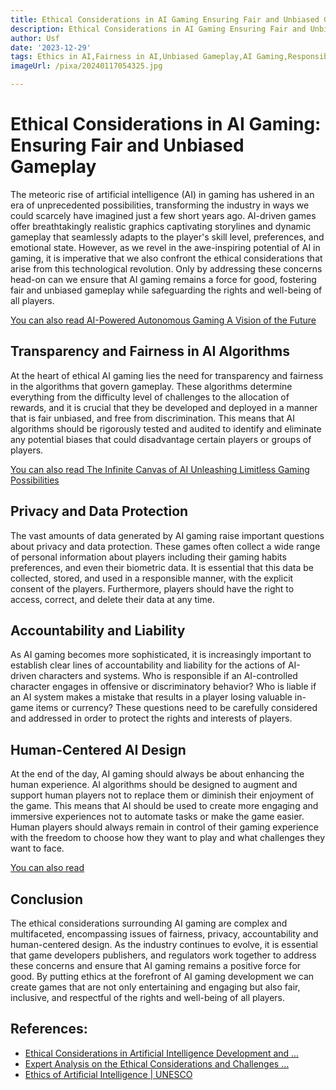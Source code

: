 ```yaml
---
title: Ethical Considerations in AI Gaming Ensuring Fair and Unbiased Gameplay
description: Ethical Considerations in AI Gaming Ensuring Fair and Unbiased Gameplay
author: Usf
date: '2023-12-29'
tags: Ethics in AI,Fairness in AI,Unbiased Gameplay,AI Gaming,Responsible AI
imageUrl: /pixa/20240117054325.jpg

---
```

# Ethical Considerations in AI  Gaming:  Ensuring  Fair and Unbiased Gameplay

The meteoric rise of artificial intelligence (AI) in gaming has ushered in an era of unprecedented possibilities, transforming the industry in ways we could scarcely have imagined just a few short years ago. AI-driven  games offer breathtakingly realistic graphics captivating storylines and dynamic gameplay that  seamlessly adapts to the player's  skill level, preferences, and emotional state. However, as we revel in the awe-inspiring potential of AI in gaming, it is imperative that we also confront the ethical considerations that arise from this technological revolution. Only by addressing these concerns head-on can we ensure that AI gaming remains a force for good, fostering fair and unbiased gameplay while safeguarding the  rights and  well-being  of all players.


[You can  also read AI-Powered Autonomous Gaming A Vision of the Future](AI-Powered%20Autonomous%20Gaming%20A%20Vision%20of%20the%20Future)


## Transparency and Fairness in  AI Algorithms

At the heart of ethical AI gaming lies  the need for transparency and fairness in the algorithms that govern gameplay. These  algorithms determine everything from the difficulty level of challenges to the allocation of rewards, and it is crucial that they be developed and deployed in a manner  that is fair unbiased, and free from discrimination. This means that AI algorithms  should be rigorously tested and audited to identify and eliminate any potential biases that could disadvantage certain players  or groups of players.


[You can also read The Infinite Canvas of AI Unleashing Limitless Gaming Possibilities](The%20Infinite%20Canvas%20of%20AI%20Unleashing%20Limitless%20Gaming%20Possibilities)


## Privacy and Data Protection

The vast amounts of data generated by AI gaming raise important questions about privacy and  data protection. These  games often collect  a wide range of personal information  about players including their gaming habits preferences, and even their biometric  data. It is essential that this data  be collected, stored,  and used in  a  responsible manner, with the explicit consent  of  the players. Furthermore, players should have the right to access, correct, and delete their data at  any time.


##  Accountability and Liability

As AI gaming becomes more sophisticated, it is increasingly important to establish clear lines of accountability and liability  for the actions  of AI-driven  characters and systems.  Who is responsible if an  AI-controlled character engages in  offensive or discriminatory behavior?  Who is liable  if an AI system makes  a mistake that  results in a player losing  valuable in-game items or currency? These questions need to be carefully considered and addressed in  order to protect the rights and interests of players.


## Human-Centered AI Design

At the end of the day, AI gaming should always be about enhancing the human experience. AI algorithms should be  designed to augment and support human players not to replace them or diminish their enjoyment of the game. This  means that AI should  be used to  create more engaging and immersive experiences  not to automate tasks or make the game easier. Human players should  always  remain in control of their gaming experience with the freedom  to choose how they want to play and what challenges they want to face.


[You can also read ]()


## Conclusion

The ethical considerations surrounding  AI gaming are complex and multifaceted, encompassing issues of fairness, privacy, accountability and human-centered design. As the industry continues to  evolve, it is essential that game developers publishers, and  regulators work together to address these concerns and ensure that AI gaming remains a positive force for  good. By putting ethics at the forefront of AI gaming development we can create games that are not only  entertaining and engaging but  also  fair, inclusive, and respectful of the rights and well-being of all  players.

## References:
- [Ethical Considerations in Artificial Intelligence Development and ...](https://www.linkedin.com/pulse/ethical-considerations-artificial-intelligence)
- [Expert Analysis on the Ethical Considerations and Challenges ...](https://www.linkedin.com/pulse/expert-analysis-ethical-considerations-challenges-ai-future-phillips)
- [Ethics of Artificial Intelligence | UNESCO](https://www.unesco.org/en/artificial-intelligence/recommendation-ethics)
